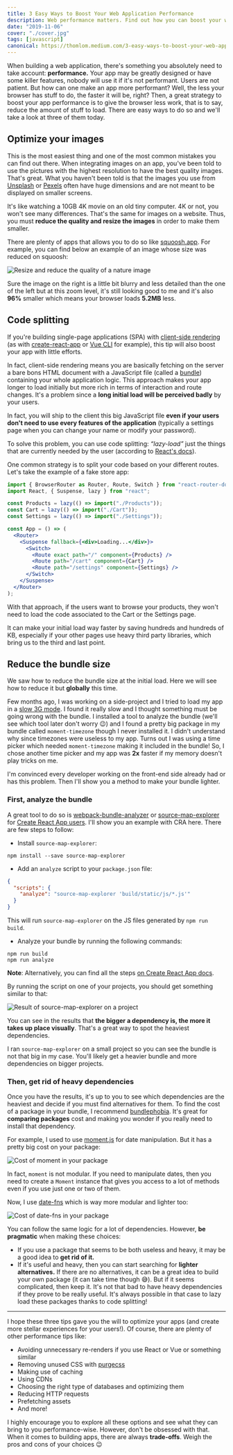 ```yaml
---
title: 3 Easy Ways to Boost Your Web Application Performance
description: Web performance matters. Find out how you can boost your web application performance through image optimizations, code splitting, and reducing bundle size.
date: "2019-11-06"
cover: "./cover.jpg"
tags: [javascript]
canonical: https://thomlom.medium.com/3-easy-ways-to-boost-your-web-application-performance-20534eb076e3
---
```


When building a web application, there's something you absolutely need to take account: **performance.** Your app may be greatly designed or have some killer features, nobody will use it if it's not performant. Users are not patient. But how can one make an app more performant? Well, the less your browser has stuff to do, the faster it will be, right? Then, a great strategy to boost your app performance is to give the browser less work, that is to say, reduce the amount of stuff to load. There are easy ways to do so and we'll take a look at three of them today.

## Optimize your images

This is the most easiest thing and one of the most common mistakes you can find out there. When integrating images on an app, you've been told to use the pictures with the highest resolution to have the best quality images. That's great. What you haven't been told is that the images you use from [Unsplash](https://unsplash.com/) or [Pexels](https://www.pexels.com/) often have huge dimensions and are not meant to be displayed on smaller screens.

It's like watching a 10GB 4K movie on an old tiny computer. 4K or not, you won't see many differences. That's the same for images on a website. Thus, you must **reduce the quality and resize the images** in order to make them smaller.

There are plenty of apps that allows you to do so like [squoosh.app](https://squoosh.app/). For example, you can find below an example of an image whose size was reduced on squoosh:

![Resize and reduce the quality of a nature image](./image-resize.png)

Sure the image on the right is a little bit blurry and less detailed than the one of the left but at this zoom level, it's still looking good to me and it's also **96%** smaller which means your browser loads **5.2MB** less.

## Code splitting

If you're building single-page applications (SPA) with [client-side rendering](https://www.toptal.com/front-end/client-side-vs-server-side-pre-rendering) (as with [create-react-app](https://create-react-app.dev/docs/getting-started/) or [Vue CLI](https://cli.vuejs.org/) for example), this tip will also boost your app with little efforts.

In fact, client-side rendering means you are basically fetching on the server a bare bons HTML document with a JavaScript file (called a [bundle](https://webpack.js.org/#bundle-it)) containing your whole application logic. This approach makes your app longer to load initially but more rich in terms of interaction and route changes. It's a problem since a **long initial load will be perceived badly** by your users.

In fact, you will ship to the client this big JavaScript file **even if your users don't need to use every features of the application** (typically a settings page when you can change your name or modify your password).

To solve this problem, you can use code splitting: _“lazy-load”_ just the things that are currently needed by the user (according to [React's docs](https://reactjs.org/docs/code-splitting.html)).

One common strategy is to split your code based on your different routes. Let's take the example of a fake store app:

```jsx
import { BrowserRouter as Router, Route, Switch } from "react-router-dom";
import React, { Suspense, lazy } from "react";

const Products = lazy(() => import("./Products"));
const Cart = lazy(() => import("./Cart"));
const Settings = lazy(() => import("./Settings"));

const App = () => (
  <Router>
    <Suspense fallback={<div>Loading...</div>}>
      <Switch>
        <Route exact path="/" component={Products} />
        <Route path="/cart" component={Cart} />
        <Route path="/settings" component={Settings} />
      </Switch>
    </Suspense>
  </Router>
);
```

With that approach, if the users want to browse your products, they won't need to load the code associated to the Cart or the Settings page.

It can make your initial load way faster by saving hundreds and hundreds of KB, especially if your other pages use heavy third party libraries, which bring us to the third and last point.

## Reduce the bundle size

We saw how to reduce the bundle size at the initial load. Here we will see how to reduce it but **globally** this time.

Few months ago, I was working on a side-project and I tried to load my app in a [slow 3G mode](https://developers.google.com/web/tools/chrome-devtools/network#throttle). I found it really slow and I thought something must be going wrong with the bundle. I installed a tool to analyze the bundle (we'll see which tool later don't worry 😉) and I found a pretty big package in my bundle called `moment-timezone` though I never installed it. I didn't understand why since timezones were useless to my app. Turns out I was using a time picker which needed `moment-timezone` making it included in the bundle! So, I chose another time picker and my app was **2x** faster if my memory doesn't play tricks on me.

I'm convinced every developer working on the front-end side already had or has this problem. Then I'll show you a method to make your bundle lighter.

### First, analyze the bundle

A great tool to do so is [webpack-bundle-analyzer](https://www.npmjs.com/package/webpack-bundle-analyzer) or [source-map-explorer](https://www.npmjs.com/package/source-map-explorer) for [Create React App users](https://create-react-app.dev/docs/analyzing-the-bundle-size/). I'll show you an example with CRA here. There are few steps to follow:

- Install `source-map-explorer`:

```shell
npm install --save source-map-explorer
```

- Add an `analyze` script to your `package.json` file:

```json
{
  "scripts": {
    "analyze": "source-map-explorer 'build/static/js/*.js'"
  }
}
```

This will run `source-map-explorer` on the JS files generated by `npm run build`.

- Analyze your bundle by running the following commands:

```shell
npm run build
npm run analyze
```

**Note**: Alternatively, you can find all the steps [on Create React App docs](https://create-react-app.dev/docs/analyzing-the-bundle-size/).

By running the script on one of your projects, you should get something similar to that:

![Result of source-map-explorer on a project](./analyze.png)

You can see in the results that **the bigger a dependency is, the more it takes up place visually**. That's a great way to spot the heaviest dependencies.

I ran `source-map-explorer` on a small project so you can see the bundle is not that big in my case. You'll likely get a heavier bundle and more dependencies on bigger projects.

### Then, get rid of heavy dependencies

Once you have the results, it's up to you to see which dependencies are the heaviest and decide if you must find alternatives for them. To find the cost of a package in your bundle, I recommend [bundlephobia](https://bundlephobia.com/). It's great for **comparing packages** cost and making you wonder if you really need to install that dependency.

For example, I used to use [moment.js](https://momentjs.com/) for date manipulation. But it has a pretty big cost on your package:

![Cost of moment in your package](./moment.png)

In fact, `moment` is not modular. If you need to manipulate dates, then you need to create a `Moment` instance that gives you access to a lot of methods even if you use just one or two of them.

Now, I use [date-fns](https://date-fns.org/) which is way more modular and lighter too:

![Cost of date-fns in your package](./date-fns.png)

You can follow the same logic for a lot of dependencies. However, **be pragmatic** when making these choices:

- If you use a package that seems to be both useless and heavy, it may be a good idea to **get rid of it.**
- If it's useful and heavy, then you can start searching for **lighter alternatives.** If there are no alternatives, it can be a great idea to build your own package (it can take time though 😅). But if it seems complicated, then keep it. It's not that bad to have heavy dependencies if they prove to be really useful. It's always possible in that case to lazy load these packages thanks to code splitting!

---

I hope these three tips gave you the will to optimize your apps (and create more stellar experiences for your users!). Of course, there are plenty of other performance tips like:

- Avoiding unnecessary re-renders if you use React or Vue or something similar
- Removing unused CSS with [purgecss](https://github.com/FullHuman/purgecss)
- Making use of caching
- Using CDNs
- Choosing the right type of databases and optimizing them
- Reducing HTTP requests
- Prefetching assets
- And more!

I highly encourage you to explore all these options and see what they can bring to you performance-wise. However, don't be obsessed with that. When it comes to building apps, there are always **trade-offs**. Weigh the pros and cons of your choices 😉

<Comments description="What are your performance tips? Which one do you always use? Please, share them in the comments below." />
